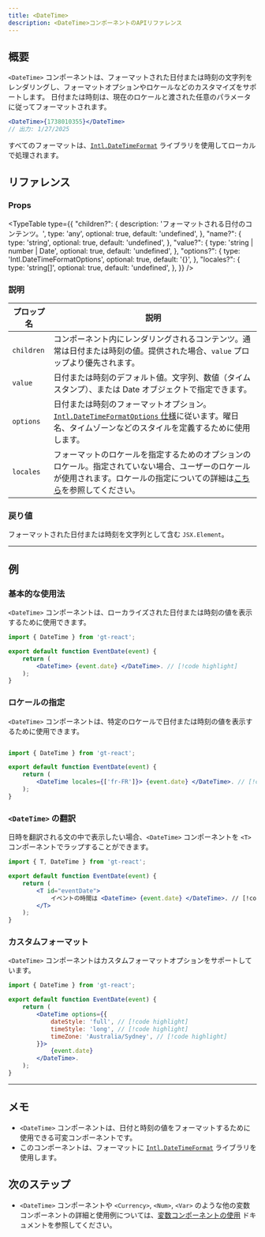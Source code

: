 ```yaml
---
title: <DateTime>
description: <DateTime>コンポーネントのAPIリファレンス
---
```


## 概要

`<DateTime>` コンポーネントは、フォーマットされた日付または時刻の文字列をレンダリングし、フォーマットオプションやロケールなどのカスタマイズをサポートします。
日付または時刻は、現在のロケールと渡された任意のパラメータに従ってフォーマットされます。

```jsx
<DateTime>{1738010355}</DateTime>
// 出力: 1/27/2025
```

すべてのフォーマットは、[`Intl.DateTimeFormat`](https://developer.mozilla.org/en-US/docs/Web/JavaScript/Reference/Global_Objects/Intl/DateTimeFormat) ライブラリを使用してローカルで処理されます。

## リファレンス

### Props

<TypeTable
  type={{
    "children?": {
        description: 'フォーマットされる日付のコンテンツ。',
        type: 'any',
        optional: true,
        default: 'undefined',
    },
    "name?": {
        type: 'string',
        optional: true,
        default: 'undefined',
    },
    "value?": {
        type: 'string | number | Date',
        optional: true,
        default: 'undefined',
    },
    "options?": {
        type: 'Intl.DateTimeFormatOptions',
        optional: true,
        default: '{}',
    },
    "locales?": {
        type: 'string[]',
        optional: true,
        default: 'undefined',
    },
  }}
/>

### 説明
| プロップ名 | 説明 |
|-----------|-------------|
| `children` | コンポーネント内にレンダリングされるコンテンツ。通常は日付または時刻の値。提供された場合、`value` プロップより優先されます。 |
| `value`    | 日付または時刻のデフォルト値。文字列、数値（タイムスタンプ）、または Date オブジェクトで指定できます。 |
| `options`  | 日付または時刻のフォーマットオプション。[`Intl.DateTimeFormatOptions` 仕様](https://developer.mozilla.org/en-US/docs/Web/JavaScript/Reference/Global_Objects/Intl/DateTimeFormat)に従います。曜日名、タイムゾーンなどのスタイルを定義するために使用します。 |
| `locales`  | フォーマットのロケールを指定するためのオプションのロケール。指定されていない場合、ユーザーのロケールが使用されます。ロケールの指定についての詳細は[こちら](https://developer.mozilla.org/en-US/docs/Web/JavaScript/Reference/Global_Objects/Intl#locales_argument)を参照してください。|

### 戻り値

フォーマットされた日付または時刻を文字列として含む `JSX.Element`。

---
## 例

### 基本的な使用法
`<DateTime>` コンポーネントは、ローカライズされた日付または時刻の値を表示するために使用できます。

```jsx title="EventDate.jsx" copy
import { DateTime } from 'gt-react';

export default function EventDate(event) {
    return (
        <DateTime> {event.date} </DateTime>. // [!code highlight]
    );
}
```

### ロケールの指定
`<DateTime>` コンポーネントは、特定のロケールで日付または時刻の値を表示するために使用できます。

```jsx title="EventDate.jsx" copy

import { DateTime } from 'gt-react';

export default function EventDate(event) {
    return (
        <DateTime locales={['fr-FR']}> {event.date} </DateTime>. // [!code highlight]
    );
}
```

### `<DateTime>` の翻訳
日時を翻訳される文の中で表示したい場合、`<DateTime>` コンポーネントを `<T>` コンポーネントでラップすることができます。
```jsx title="EventDate.jsx" copy
import { T, DateTime } from 'gt-react';

export default function EventDate(event) {
    return (
        <T id="eventDate">
            イベントの時間は <DateTime> {event.date} </DateTime>. // [!code highlight]
        </T>
    );
}
```

### カスタムフォーマット
`<DateTime>` コンポーネントはカスタムフォーマットオプションをサポートしています。
```jsx title="EventDate.jsx" copy
import { DateTime } from 'gt-react';

export default function EventDate(event) {
    return (
        <DateTime options={{
            dateStyle: 'full', // [!code highlight]
            timeStyle: 'long', // [!code highlight]
            timeZone: 'Australia/Sydney', // [!code highlight]
        }}>
            {event.date}
        </DateTime>.
    );
}
```

---

## メモ
 * `<DateTime>` コンポーネントは、日付と時刻の値をフォーマットするために使用できる可変コンポーネントです。
 * このコンポーネントは、フォーマットに [`Intl.DateTimeFormat`](https://developer.mozilla.org/en-US/docs/Web/JavaScript/Reference/Global_Objects/Intl/DateTimeFormat) ライブラリを使用します。

## 次のステップ
 * `<DateTime>` コンポーネントや `<Currency>`, `<Num>`, `<Var>` のような他の変数コンポーネントの詳細と使用例については、[変数コンポーネントの使用](/docs/react/reference/using-variable-components) ドキュメントを参照してください。